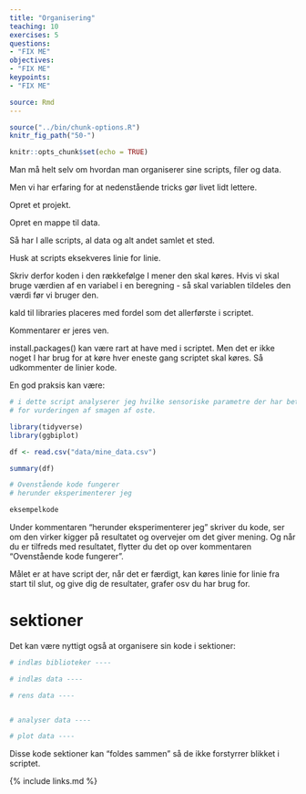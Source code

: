 ```yaml
---
title: "Organisering"
teaching: 10
exercises: 5
questions:
- "FIX ME"
objectives:
- "FIX ME"
keypoints:
- "FIX ME"

source: Rmd
---
```


```r
source("../bin/chunk-options.R")
knitr_fig_path("50-")
```

```r
knitr::opts_chunk$set(echo = TRUE)
```

Man må helt selv om hvordan man organiserer sine scripts, filer og data.

Men vi har erfaring for at nedenstående tricks gør livet lidt lettere.



Opret et projekt.

Opret en mappe til data.

Så har I alle scripts, al data og alt andet samlet et sted.

Husk at scripts eksekveres linie for linie.

Skriv derfor koden i den rækkefølge I mener den skal køres. Hvis vi skal 
bruge værdien af en variabel i en beregning - så skal variablen tildeles den
værdi før vi bruger den.

kald til libraries placeres med fordel som det allerførste i scriptet.

Kommentarer er jeres ven.

install.packages() kan være rart at have med i scriptet. Men det er ikke noget
I har brug for at køre hver eneste gang scriptet skal køres. Så udkommenter
de linier kode.

En god praksis kan være:
```r
# i dette script analyserer jeg hvilke sensoriske parametre der har betydning 
# for vurderingen af smagen af oste.

library(tidyverse)
library(ggbiplot)

df <- read.csv("data/mine_data.csv")

summary(df)

# Ovenstående kode fungerer
# herunder eksperimenterer jeg

eksempelkode

```


Under kommentaren "herunder eksperimenterer jeg" skriver du kode, ser om den virker
kigger på resultatet og overvejer om det giver mening. Og når du er tilfreds med 
resultatet, flytter du det op over kommentaren "Ovenstående kode fungerer".

Målet er at have script der, når det er færdigt, kan køres linie for linie fra 
start til slut, og give dig de resultater, grafer osv du har brug for.


# sektioner
Det kan være nyttigt også at organisere sin kode i sektioner:
```r
# indlæs biblioteker ----

# indlæs data ----

# rens data ----


# analyser data ----

# plot data ----

```

Disse kode sektioner kan "foldes sammen" så de ikke forstyrrer blikket i scriptet.


{% include links.md %}